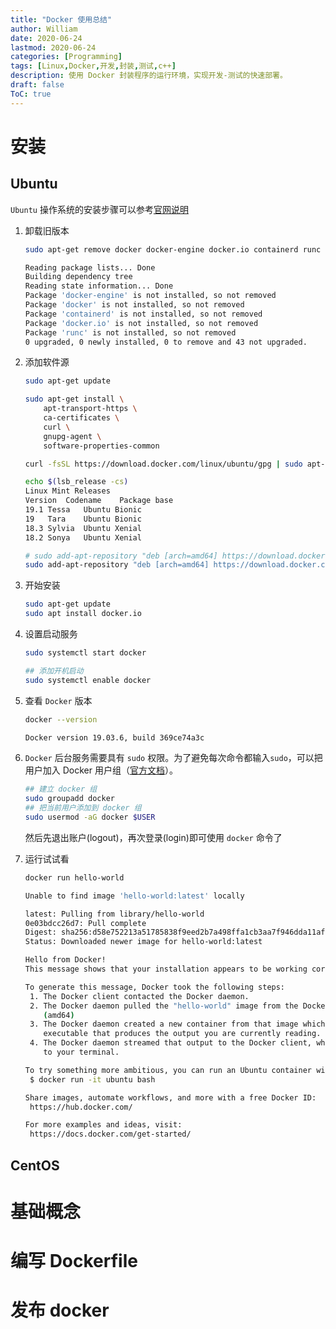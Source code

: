 ```yaml
---
title: "Docker 使用总结"
author: William
date: 2020-06-24
lastmod: 2020-06-24
categories: [Programming]
tags: [Linux,Docker,开发,封装,测试,c++]
description: 使用 Docker 封装程序的运行环境，实现开发-测试的快速部署。
draft: false
ToC: true
---
```




# 安装



## Ubuntu

`Ubuntu` 操作系统的安装步骤可以参考[官网说明](https://docs.docker.com/engine/install/ubuntu/)

1. 卸载旧版本

   ```bash
   sudo apt-get remove docker docker-engine docker.io containerd runc
   
   Reading package lists... Done
   Building dependency tree
   Reading state information... Done
   Package 'docker-engine' is not installed, so not removed
   Package 'docker' is not installed, so not removed
   Package 'containerd' is not installed, so not removed
   Package 'docker.io' is not installed, so not removed
   Package 'runc' is not installed, so not removed
   0 upgraded, 0 newly installed, 0 to remove and 43 not upgraded.
   ```

2. 添加软件源

   ```bash
   sudo apt-get update
   
   sudo apt-get install \
       apt-transport-https \
       ca-certificates \
       curl \
       gnupg-agent \
       software-properties-common
       
   curl -fsSL https://download.docker.com/linux/ubuntu/gpg | sudo apt-key add -
   
   echo $(lsb_release -cs)
   Linux Mint Releases
   Version	Codename	Package base
   19.1	Tessa	Ubuntu Bionic
   19	Tara	Ubuntu Bionic
   18.3	Sylvia	Ubuntu Xenial
   18.2	Sonya	Ubuntu Xenial
   
   # sudo add-apt-repository "deb [arch=amd64] https://download.docker.com/linux/ubuntu $(lsb_release -cs) stable"
   sudo add-apt-repository "deb [arch=amd64] https://download.docker.com/linux/ubuntu Bionic stable"
   ```

   

3. 开始安装

   ```bash
   sudo apt-get update
   sudo apt install docker.io
   ```

4. 设置启动服务

   ```bash
   sudo systemctl start docker
   
   ## 添加开机启动
   sudo systemctl enable docker
   ```

5. 查看 `Docker` 版本

   ```bash
   docker --version
   
   Docker version 19.03.6, build 369ce74a3c
   ```

6. `Docker` 后台服务需要具有 `sudo` 权限。为了避免每次命令都输入`sudo`，可以把用户加入 Docker 用户组（[官方文档](https://docs.docker.com/install/linux/linux-postinstall/#manage-docker-as-a-non-root-user)）。

   ```bash
   ## 建立 docker 组
   sudo groupadd docker
   ## 把当前用户添加到 docker 组
   sudo usermod -aG docker $USER
   ```

   然后先退出账户(logout)，再次登录(login)即可使用 `docker` 命令了

7. 运行试试看

   ```bash
   docker run hello-world
   
   Unable to find image 'hello-world:latest' locally
   
   latest: Pulling from library/hello-world
   0e03bdcc26d7: Pull complete
   Digest: sha256:d58e752213a51785838f9eed2b7a498ffa1cb3aa7f946dda11af39286c3db9a9
   Status: Downloaded newer image for hello-world:latest
   
   Hello from Docker!
   This message shows that your installation appears to be working correctly.
   
   To generate this message, Docker took the following steps:
    1. The Docker client contacted the Docker daemon.
    2. The Docker daemon pulled the "hello-world" image from the Docker Hub.
       (amd64)
    3. The Docker daemon created a new container from that image which runs the
       executable that produces the output you are currently reading.
    4. The Docker daemon streamed that output to the Docker client, which sent it
       to your terminal.
   
   To try something more ambitious, you can run an Ubuntu container with:
    $ docker run -it ubuntu bash
   
   Share images, automate workflows, and more with a free Docker ID:
    https://hub.docker.com/
   
   For more examples and ideas, visit:
    https://docs.docker.com/get-started/
   ```

   

## CentOS



# 基础概念

# 编写 Dockerfile

# 发布 docker

 

